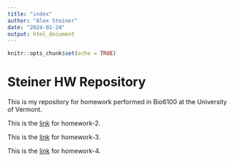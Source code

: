 ```yaml
---
title: "index"
author: "Alex Steiner"
date: "2024-01-24"
output: html_document
---
```


```r
knitr::opts_chunk$set(echo = TRUE)
```

# Steiner HW Repository 

This is my repository for homework performed in Bio6100 at the University of Vermont. 

This is the [link](Homework_02.html) for homework-2.

This is the [link](Homework-3.html) for homework-3. 

This is the [link](lab-4.html) for homework-4.